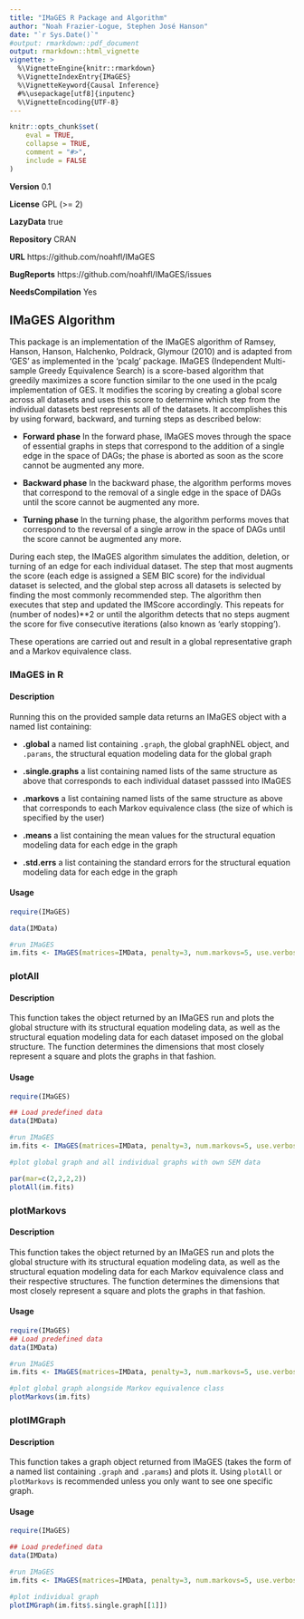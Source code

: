 ```yaml
---
title: "IMaGES R Package and Algorithm"
author: "Noah Frazier-Logue, Stephen José Hanson"
date: "`r Sys.Date()`"
#output: rmarkdown::pdf_document
output: rmarkdown::html_vignette
vignette: >
  %\VignetteEngine{knitr::rmarkdown}
  %\VignetteIndexEntry{IMaGES}
  %\VignetteKeyword{Causal Inference}
  #%\usepackage[utf8]{inputenc}
  %\VignetteEncoding{UTF-8}
---
```


```r
knitr::opts_chunk$set(
	eval = TRUE,
	collapse = TRUE,
	comment = "#>",
	include = FALSE
)
```

__Version__ 0.1

__License__ GPL (>= 2)

__LazyData__ true

__Repository__ CRAN

__URL__ https://github.com/noahfl/IMaGES

__BugReports__ https://github.com/noahfl/IMaGES/issues

__NeedsCompilation__ Yes



## IMaGES Algorithm

  This package is an implementation of the IMaGES algorithm of Ramsey, Hanson, Hanson,            Halchenko, Poldrack, Glymour (2010) and is adapted from 'GES' as implemented in the 'pcalg'     package. IMaGES (Independent Multi-sample Greedy Equivalence Search) is a score-based 
  algorithm that greedily maximizes a score function similar to the one used
  in the pcalg implementation of GES. It modifies the scoring by creating a
  global score across all datasets and uses this score to determine which 
  step from the individual datasets best represents all of the datasets. It 
  accomplishes this by using forward, backward, and turning steps as described
  below:

  - __Forward phase__ In the forward phase, IMaGES moves through the space of
  essential graphs in steps that correspond to the addition of a single edge
  in the space of DAGs; the phase is aborted as soon as the score cannot be
  augmented any more.
  
  - __Backward phase__ In the backward phase, the algorithm performs moves
  that correspond to the removal of a single edge in the space of DAGs until
  the score cannot be augmented any more.
  
  - __Turning phase__ In the turning phase, the algorithm performs moves
  that correspond to the reversal of a single arrow in the space of DAGs
  until the score cannot be augmented any more.
  
  During each step, the IMaGES algorithm simulates the addition, deletion, or turning
  of an edge for each individual dataset. The step that most augments the score (each
  edge is assigned a SEM BIC score) for the individual dataset is selected, and the
  global step across all datasets is selected by finding the most commonly recommended
  step. The algorithm then executes that step and updated the IMScore accordingly. This
  repeats for (number of nodes)**2 or until the algorithm detects that no steps augment 
  the score for five consecutive iterations (also known as 'early stopping').

  These operations are carried out and result in a global representative graph
  and a Markov equivalence class.
  
  


### IMaGES in R

#### Description

Running this on the provided sample data returns an IMaGES object with a named list containing: 

- __.global__ a named list containing ```.graph```, the global graphNEL
       object, and ```.params```, the structural equation modeling data for the global graph
       
- __.single.graphs__ a list containing named lists of the same structure as above that corresponds to each individual dataset passsed into IMaGES

- __.markovs__ a list containing named lists of the same structure as above that corresponds to each Markov equivalence class (the size of which is specified by the user)

- __.means__ a list containing the mean values for the structural equation modeling data for each edge in the graph

- __.std.errs__ a list containing the standard errors for the structural equation modeling data for each edge in the graph


#### Usage


```r
require(IMaGES)

data(IMData)

#run IMaGES
im.fits <- IMaGES(matrices=IMData, penalty=3, num.markovs=5, use.verbose=FALSE)

```



### plotAll

#### Description

This function takes the object returned by an IMaGES run and plots the global structure with its structural equation modeling data, as well as the structural equation modeling data for each dataset imposed on the global structure. The function determines the dimensions that most closely represent a square and plots the graphs in that fashion.

#### Usage

```r
require(IMaGES)

## Load predefined data
data(IMData)

#run IMaGES
im.fits <- IMaGES(matrices=IMData, penalty=3, num.markovs=5, use.verbose=FALSE)

#plot global graph and all individual graphs with own SEM data

par(mar=c(2,2,2,2))
plotAll(im.fits)
```


### plotMarkovs

#### Description

This function takes the object returned by an IMaGES run and plots the global structure with its structural equation modeling data, as well as the structural equation modeling data for each Markov equivalence class and their respective structures. The function determines the dimensions that most closely represent a square and plots the graphs in that fashion.

#### Usage

```r
require(IMaGES)
## Load predefined data
data(IMData)

#run IMaGES
im.fits <- IMaGES(matrices=IMData, penalty=3, num.markovs=5, use.verbose=FALSE)

#plot global graph alongside Markov equivalence class
plotMarkovs(im.fits)
```



### plotIMGraph

#### Description

This function takes a graph object returned from IMaGES (takes the form of a named list containing ```.graph``` and ```.params```) and plots it. Using ```plotAll``` or ```plotMarkovs``` is recommended unless you only want to see one specific graph.

#### Usage

```r
require(IMaGES)

## Load predefined data
data(IMData)

#run IMaGES
im.fits <- IMaGES(matrices=IMData, penalty=3, num.markovs=5, use.verbose=FALSE)

#plot individual graph
plotIMGraph(im.fits$.single.graph[[1]])

```

